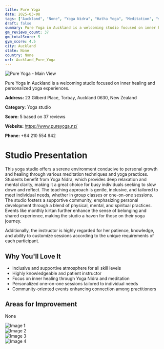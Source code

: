 ```yaml
---
title: Pure Yoga
date: 2025-03-08
tags: ["Auckland", "None", "Yoga Nidra", "Hatha Yoga", "Meditation", "supportive", "community-oriented", "Auckland"]  
draft: false
summary: Pure Yoga in Auckland is a welcoming studio focused on inner healing and personalized yoga experiences.
gm_reviews_count: 37
gm_totalScore: 5
gym_score: 4.5
city: Auckland
state: None
country: None
url: Auckland_Pure_Yoga
---
```


<div className="aspect-[16/9] relative my-8">
  <img 
    src="https://lh5.googleusercontent.com/p/AF1QipNupjbnSVne1dYfDjGoLah5EJghI5wAR_tTLTwk=w1920-h1080-k-no"
    alt="Pure Yoga - Main View"
    className="object-cover absolute inset-0 w-full h-full rounded-lg"
  />
</div>

Pure Yoga in Auckland is a welcoming studio focused on inner healing and personalized yoga experiences.

**Address:** 23 Gilberd Place, Torbay, Auckland 0630, New Zealand

**Category:** Yoga studio

**Score:** 5 based on 37 reviews

**Website:** https://www.pureyoga.nz/

**Phone:** +64 210 554 642

# Studio Presentation

This yoga studio offers a serene environment conducive to personal growth and healing through various meditation techniques and yoga practices. Students benefit from Yoga Nidra, which provides deep relaxation and mental clarity, making it a great choice for busy individuals seeking to slow down and reflect. The teaching approach is gentle, inclusive, and tailored to meet individual needs, whether in group classes or one-on-one sessions. The studio fosters a supportive community, emphasizing personal development through a blend of physical, mental, and spiritual practices. Events like monthly kirtan further enhance the sense of belonging and shared experience, making the studio a haven for those on their yoga journey.

Additionally, the instructor is highly regarded for her patience, knowledge, and ability to customize sessions according to the unique requirements of each participant.

## Why You'll Love It

- Inclusive and supportive atmosphere for all skill levels
- Highly knowledgeable and patient instructor
- Focus on inner healing through Yoga Nidra and meditation
- Personalized one-on-one sessions tailored to individual needs
- Community-oriented events enhancing connection among practitioners

## Areas for Improvement

None

<div className="grid grid-cols-1 xl:grid-cols-2 gap-4 my-8">
<div className="aspect-[4/3] relative"><img src="https://lh5.googleusercontent.com/p/AF1QipNHsz0_on2PrnrtIavlJpIgQxsymTeYkV3IwS6Q=w1920-h1080-k-no" alt="Image 1" className="object-cover absolute inset-0 w-full h-full rounded-lg" /></div>
<div className="aspect-[4/3] relative"><img src="https://lh5.googleusercontent.com/p/AF1QipM_hpEEgbGFVv8hgNsMt_KaVTYi7r_8BzEVqbVc=w1920-h1080-k-no" alt="Image 2" className="object-cover absolute inset-0 w-full h-full rounded-lg" /></div>
<div className="aspect-[4/3] relative"><img src="https://lh5.googleusercontent.com/p/AF1QipPcOPG6H2VfbW6m36-CByO3a-41ypWSn0QMuN2o=w1920-h1080-k-no" alt="Image 3" className="object-cover absolute inset-0 w-full h-full rounded-lg" /></div>
<div className="aspect-[4/3] relative"><img src="https://lh5.googleusercontent.com/p/AF1QipOP6CgM--YEA36FzXI_ml32QGij665LI7gVOgxu=w1920-h1080-k-no" alt="Image 4" className="object-cover absolute inset-0 w-full h-full rounded-lg" /></div>
</div>